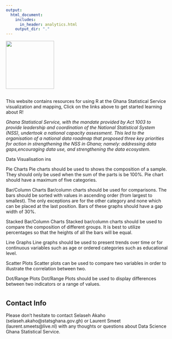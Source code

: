 ```yaml
---
output:
  html_document:
    includes:
      in_header: analytics.html
    output_dir: "."
---
```


<link rel="stylesheet" href="//fonts.googleapis.com/css?family=Gothic A1" />

<div id="header">
<img src="graphics-guide/www/images/logo.png" width="150">
</div>

## 
This website contains resources for using R at the Ghana Statistical Service  visualization and mapping,  Click on the links above to get started learning about R!

*Ghana Statistical Service, with the mandate provided by Act 1003 to provide leadership and coordination of the National Statistical System (NSS), undertook a national capacity assessment. This led to the organisation of a national data roadmap that proposed three key priorities for action in strengthening the NSS in Ghana; namely: addressing data gaps,encouraging data use, and strengthening the data ecosystem.*


Data Visualisation ins 

Pie Charts
Pie charts should be used to shows the composition of a sample. They should only be used when the sum of the parts is be 100%. Pie chart should have a maximum of five categories. 

Bar/Column Charts
Bar/column charts should be used for comparisons. The bars should be sorted with values in ascending order (from largest to smallest). The only exceptions are for the other category and none which can be placed at the last position. Bars of these graphs should have a gap width of 30%.

Stacked Bar/Column Charts
Stacked bar/column charts should be used to compare the composition of different groups. It is best to utilize percentages so that the heights of all the bars will be equal.

Line Graphs
Line graphs should be used to present trends over time or for continuous variables such as age or ordered categories such as educational level. 

Scatter Plots
Scatter plots can be used to compare two variables in order to illustrate the correlation between two.

Dot/Range Plots
Dot/Range Plots should be used to display differences between two indicators or a range of values. 

#


##
##
<!-- ## Data Science Lunch Chats -->

<!-- The Data Science team of the Ghana Statistical Service would host a monthly release of a video discussion with members of the Statistics space of Ghana. Each Session would be a 15-20 minutes discussiona and 2-5 minutes quick tip. Afterwards, attendees would be allowed to send in questions and propose topics for the next sessions.  -->

##
##
## Contact Info

Please don't hesitate to contact Selaseh Akaho (selaseh.akaho@statsghana.gov.gh) or Laurent Smeet (laurent.smeets@live.nl) with any thoughts or questions about Data Science Ghana Statistical Service. 


